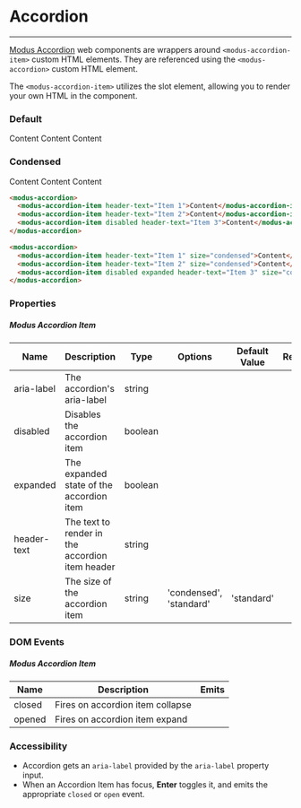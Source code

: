 # Accordion

---

[Modus Accordion](https://modus.trimble.com/elements/accordions/) web components are wrappers around `<modus-accordion-item>` custom HTML elements. They are referenced using the `<modus-accordion>` custom HTML element.

The `<modus-accordion-item>` utilizes the slot element, allowing you to render your own HTML in the component.

### Default

<modus-accordion>
  <modus-accordion-item header-text="Item 1">Content</modus-accordion-item>
  <modus-accordion-item header-text="Item 2">Content</modus-accordion-item>
  <modus-accordion-item disabled header-text="Item 3">
    Content
  </modus-accordion-item>
</modus-accordion>

### Condensed

<modus-accordion>
  <modus-accordion-item header-text="Item 1" size="condensed">
    Content
  </modus-accordion-item>
  <modus-accordion-item header-text="Item 2" size="condensed">
    Content
  </modus-accordion-item>
  <modus-accordion-item disabled expanded header-text="Item 3" size="condensed">
    Content
  </modus-accordion-item>
</modus-accordion>

```html
<modus-accordion>
  <modus-accordion-item header-text="Item 1">Content</modus-accordion-item>
  <modus-accordion-item header-text="Item 2">Content</modus-accordion-item>
  <modus-accordion-item disabled header-text="Item 3">Content</modus-accordion-item>
</modus-accordion>

<modus-accordion>
  <modus-accordion-item header-text="Item 1" size="condensed">Content</modus-accordion-item>
  <modus-accordion-item header-text="Item 2" size="condensed">Content</modus-accordion-item>
  <modus-accordion-item disabled expanded header-text="Item 3" size="condensed">Content</modus-accordion-item>
</modus-accordion>
```

### Properties

<section>
  <h5>Modus Accordion Item</h5>
  <table>
    <thead>
      <tr>
        <th>Name</th>
        <th>Description</th>
        <th>Type</th>
        <th>Options</th>
        <th>Default Value</th>
        <th>Required</th>
      </tr>
    </thead>
    <tbody>
      <tr>
        <td>aria-label</td>
        <td>The accordion's aria-label</td>
        <td>string</td>
        <td></td>
        <td></td>
        <td></td>
      </tr>
      <tr>
        <td>disabled</td>
        <td>Disables the accordion item</td>
        <td>boolean</td>
        <td></td>
        <td></td>
        <td></td>
      </tr>
      <tr>
        <td>expanded</td>
        <td>The expanded state of the accordion item</td>
        <td>boolean</td>
        <td></td>
        <td></td>
        <td></td>
      </tr>
      <tr>
        <td>header-text</td>
        <td>The text to render in the accordion item header</td>
        <td>string</td>
        <td></td>
        <td></td>
        <td></td>
      </tr>
      <tr>
        <td>size</td>
        <td>The size of the accordion item</td>
        <td>string</td>
        <td>'condensed', 'standard'</td>
        <td>'standard'</td>
        <td></td>
      </tr>
    </tbody>
  </table>
</section>

### DOM Events

<section>
  <h5>Modus Accordion Item</h5>
  <table>
    <thead>
      <tr>
        <th>Name</th>
        <th>Description</th>
        <th>Emits</th>
      </tr>
    </thead>
    <tbody>
      <tr>
        <td>closed</td>
        <td>Fires on accordion item collapse</td>
        <td></td>
      </tr>
      <tr>
        <td>opened</td>
        <td>Fires on accordion item expand</td>
        <td></td>
      </tr>
    </tbody>
  </table>
</section>

### Accessibility

- Accordion gets an `aria-label` provided by the `aria-label` property input.
- When an Accordion Item has focus, **Enter** toggles it, and emits the appropriate `closed` or `open` event.
